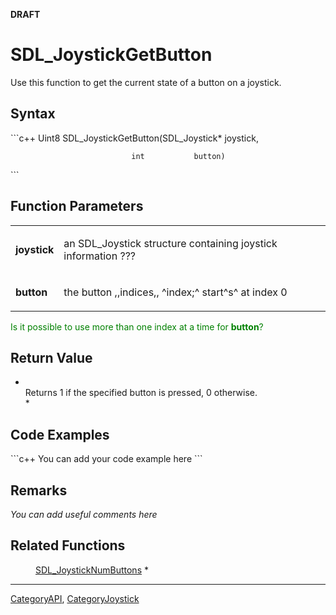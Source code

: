 <!-- pragma section-numbers off -->
<!-- pragma disable-camelcase -->
'''DRAFT'''

= SDL_JoystickGetButton =
Use this function to get the current state of a button on a joystick.


== Syntax ==
```c++
Uint8 SDL_JoystickGetButton(SDL_Joystick* joystick,
                            int           button)
```

== Function Parameters ==
{|
|'''joystick'''
|an SDL_Joystick structure containing joystick information ???
|-
|'''button'''
|the button ,,indices,, ^index;^ start^s^ at index 0
|}

<span style="color: green;">Is it possible to use more than one index at a time for '''button'''?</span>

== Return Value ==
*<br/>Returns 1 if the specified button is pressed, 0 otherwise.<br/>*

== Code Examples ==
```c++
You can add your code example here
```

== Remarks ==
''You can add useful comments here''

== Related Functions ==
:[[SDL_JoystickNumButtons]] *

----
[[CategoryAPI]], [[CategoryJoystick]]
